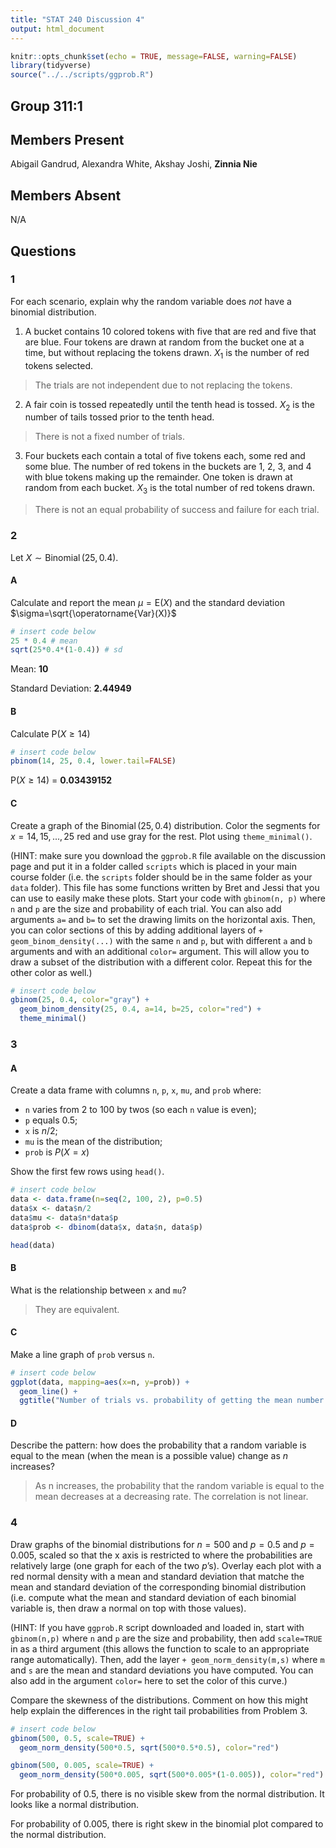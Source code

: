 ```yaml
---
title: "STAT 240 Discussion 4"
output: html_document
---
```


```r
knitr::opts_chunk$set(echo = TRUE, message=FALSE, warning=FALSE)
library(tidyverse)
source("../../scripts/ggprob.R")
```

## Group 311:1 

## Members Present

Abigail Gandrud,
Alexandra White,
Akshay Joshi,
**Zinnia Nie**

## Members Absent

N/A

## Questions


### 1

For each scenario, explain why the random variable does *not* have a binomial distribution.

1. A bucket contains 10 colored tokens with five that are red and five that are blue. Four tokens are drawn at random from the bucket one at a time, but without replacing the tokens drawn. $X_1$ is the number of red tokens selected.

> The trials are not independent due to not replacing the tokens. 

2. A fair coin is tossed repeatedly until the tenth head is tossed. $X_2$ is the number of tails tossed prior to the tenth head.

> There is not a fixed number of trials. 

3. Four buckets each contain a total of five tokens each, some red and some blue. The number of red tokens in the buckets are 1, 2, 3, and 4 with blue tokens making up the remainder. One token is drawn at random from each bucket. $X_3$ is the total number of red tokens drawn.

> There is not an equal probability of success and failure for each trial.

### 2

Let $X \sim \operatorname{Binomial}(25,0.4)$.

#### A

Calculate and report the mean $\mu=\mathrm{E}(X)$ and the standard deviation $\sigma=\sqrt{\operatorname{Var}(X)}$

```r
# insert code below
25 * 0.4 # mean
sqrt(25*0.4*(1-0.4)) # sd
```

Mean: **10**

Standard Deviation: **2.44949**

#### B

Calculate $\text{P}(X \geq 14)$

```r
# insert code below
pbinom(14, 25, 0.4, lower.tail=FALSE)
```

$\text{P}(X \geq 14)$ = **0.03439152**

#### C

Create a graph of the $\operatorname{Binomial}(25,0.4)$ distribution. Color the segments for $x=14,15,...,25$ red and use gray for the rest. Plot using `theme_minimal()`.


(HINT: make sure you download the `ggprob.R` file available on the discussion page and put it in a folder called `scripts` which is placed in your main course folder (i.e. the `scripts` folder should be in the same folder as your `data` folder). This file has some functions written by Bret and Jessi that you can use to easily make these plots. Start your code with `gbinom(n, p)` where `n` and `p` are the size and probability of each trial. You can also add arguments `a=` and `b=` to set the drawing limits on the horizontal axis. Then, you can color sections of this by adding additional layers of `+ geom_binom_density(...)` with the same `n` and `p`, but with different `a` and `b` arguments and with an additional `color=` argument. This will allow you to draw a subset of the distribution with a different color. Repeat this for the other color as well.)

```r
# insert code below
gbinom(25, 0.4, color="gray") +
  geom_binom_density(25, 0.4, a=14, b=25, color="red") +
  theme_minimal()
```



### 3

#### A

Create a data frame with columns `n`, `p`, `x`, `mu`, and `prob` where:

- `n` varies from 2 to 100 by twos (so each `n` value is even);
- `p` equals 0.5;
- `x` is $n/2$;
- `mu` is the mean of the distribution;
- `prob` is $P(X = x)$

Show the first few rows using `head()`.

```r
# insert code below
data <- data.frame(n=seq(2, 100, 2), p=0.5)
data$x <- data$n/2
data$mu <- data$n*data$p
data$prob <- dbinom(data$x, data$n, data$p)

head(data)
```


#### B

What is the relationship between `x` and `mu`?

> They are equivalent.


#### C

Make a line graph of `prob` versus `n`.

```r
# insert code below
ggplot(data, mapping=aes(x=n, y=prob)) +
  geom_line() +
  ggtitle("Number of trials vs. probability of getting the mean number of successes")
```


#### D

Describe the pattern: how does the probability that a random variable is equal to the mean (when the mean is a possible value) change as $n$ increases?

> As n increases, the probability that the random variable is equal to the mean decreases at a decreasing rate. The correlation is not linear. 



### 4

Draw graphs of the binomial distributions for $n=500$ and $p = 0.5$ and $p = 0.005$, scaled so that the x axis is restricted to where the probabilities are relatively large (one graph for each of the two $p$'s). Overlay each plot with a red normal density with a mean and standard deviation that matche the mean and standard deviation of the corresponding binomial distribution (i.e. compute what the mean and standard deviation of each binomial variable is, then draw a normal on top with those values).

(HINT: If you have `ggprob.R` script downloaded and loaded in, start with `gbinom(n,p)` where `n` and `p` are the size and probability, then add `scale=TRUE` in as a third argument (this allows the function to scale to an appropriate range automatically). Then, add the layer `+ geom_norm_density(m,s)` where `m` and `s` are the mean and standard deviations you have computed. You can also add in the argument `color=` here to set the color of this curve.)

Compare the skewness of the distributions. Comment on how this might help explain the differences in the right tail probabilities from Problem 3.

```r
# insert code below
gbinom(500, 0.5, scale=TRUE) + 
  geom_norm_density(500*0.5, sqrt(500*0.5*0.5), color="red")

gbinom(500, 0.005, scale=TRUE) + 
  geom_norm_density(500*0.005, sqrt(500*0.005*(1-0.005)), color="red")
```

For probability of 0.5, there is no visible skew from the normal distribution. It looks like a normal distribution. 

For probability of 0.005, there is right skew in the binomial plot compared to the normal distribution. 



